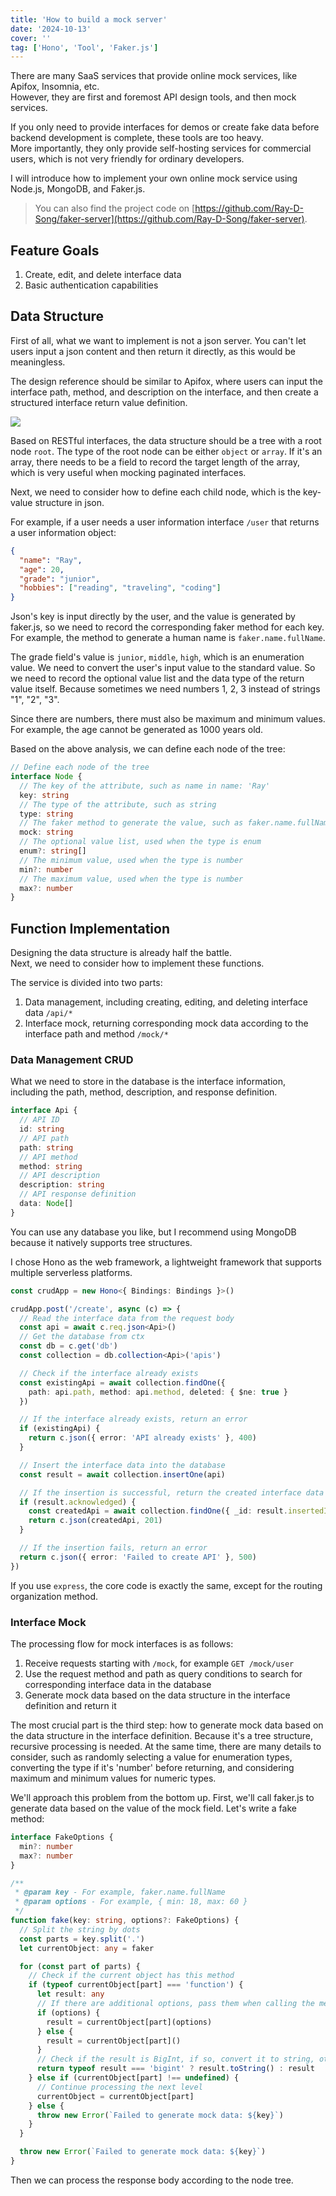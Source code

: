 ```yaml
---
title: 'How to build a mock server'
date: '2024-10-13'
cover: ''
tag: ['Hono', 'Tool', 'Faker.js']
---
```


There are many SaaS services that provide online mock services, like Apifox, Insomnia, etc.  
However, they are first and foremost API design tools, and then mock services.  

If you only need to provide interfaces for demos or create fake data before backend development is complete, these tools are too heavy.  
More importantly, they only provide self-hosting services for commercial users, which is not very friendly for ordinary developers.

I will introduce how to implement your own online mock service using Node.js, MongoDB, and Faker.js.  

> You can also find the project code on [https://github.com/Ray-D-Song/faker-server](https://github.com/Ray-D-Song/faker-server).

## Feature Goals
1. Create, edit, and delete interface data
2. Basic authentication capabilities

## Data Structure
First of all, what we want to implement is not a json server. You can't let users input a json content and then return it directly, as this would be meaningless.

The design reference should be similar to Apifox, where users can input the interface path, method, and description on the interface, and then create a structured interface return value definition.

<img src="https://r2.ray-d-song.com/2024/10/d5a32b26a5d7fd54947eded8cb89b5f2.png"/>

Based on RESTful interfaces, the data structure should be a tree with a root node `root`. The type of the root node can be either `object` or `array`.
If it's an array, there needs to be a field to record the target length of the array, which is very useful when mocking paginated interfaces.

Next, we need to consider how to define each child node, which is the key-value structure in json.

For example, if a user needs a user information interface `/user` that returns a user information object:
```json
{
  "name": "Ray",
  "age": 20,
  "grade": "junior",
  "hobbies": ["reading", "traveling", "coding"]
}
```

Json's key is input directly by the user, and the value is generated by faker.js, so we need to record the corresponding faker method for each key.
For example, the method to generate a human name is `faker.name.fullName`.

The grade field's value is `junior`, `middle`, `high`, which is an enumeration value. We need to convert the user's input value to the standard value.
So we need to record the optional value list and the data type of the return value itself. Because sometimes we need numbers 1, 2, 3 instead of strings "1", "2", "3".

Since there are numbers, there must also be maximum and minimum values. For example, the age cannot be generated as 1000 years old.

Based on the above analysis, we can define each node of the tree:
```ts
// Define each node of the tree
interface Node {
  // The key of the attribute, such as name in name: 'Ray'
  key: string
  // The type of the attribute, such as string
  type: string
  // The faker method to generate the value, such as faker.name.fullName
  mock: string
  // The optional value list, used when the type is enum
  enum?: string[]
  // The minimum value, used when the type is number
  min?: number
  // The maximum value, used when the type is number
  max?: number
}
```

## Function Implementation
Designing the data structure is already half the battle.  
Next, we need to consider how to implement these functions.  

The service is divided into two parts:
1. Data management, including creating, editing, and deleting interface data `/api/*`
2. Interface mock, returning corresponding mock data according to the interface path and method `/mock/*`

### Data Management CRUD
What we need to store in the database is the interface information, including the path, method, description, and response definition.
```ts
interface Api {
  // API ID
  id: string
  // API path
  path: string
  // API method
  method: string
  // API description
  description: string
  // API response definition
  data: Node[]
}
```

You can use any database you like, but I recommend using MongoDB because it natively supports tree structures.

I chose Hono as the web framework, a lightweight framework that supports multiple serverless platforms.  

```ts
const crudApp = new Hono<{ Bindings: Bindings }>()

crudApp.post('/create', async (c) => {
  // Read the interface data from the request body
  const api = await c.req.json<Api>()
  // Get the database from ctx
  const db = c.get('db')
  const collection = db.collection<Api>('apis')

  // Check if the interface already exists
  const existingApi = await collection.findOne({
    path: api.path, method: api.method, deleted: { $ne: true }
  })

  // If the interface already exists, return an error
  if (existingApi) {
    return c.json({ error: 'API already exists' }, 400)
  }

  // Insert the interface data into the database
  const result = await collection.insertOne(api)

  // If the insertion is successful, return the created interface data
  if (result.acknowledged) {
    const createdApi = await collection.findOne({ _id: result.insertedId })
    return c.json(createdApi, 201)
  }

  // If the insertion fails, return an error
  return c.json({ error: 'Failed to create API' }, 500)
})
```

If you use `express`, the core code is exactly the same, except for the routing organization method.

### Interface Mock
The processing flow for mock interfaces is as follows:

1. Receive requests starting with `/mock`, for example `GET /mock/user`
2. Use the request method and path as query conditions to search for corresponding interface data in the database
3. Generate mock data based on the data structure in the interface definition and return it

The most crucial part is the third step: how to generate mock data based on the data structure in the interface definition.
Because it's a tree structure, recursive processing is needed.
At the same time, there are many details to consider, such as randomly selecting a value for enumeration types, converting the type if it's 'number' before returning, and considering maximum and minimum values for numeric types.

We'll approach this problem from the bottom up. First, we'll call faker.js to generate data based on the value of the mock field.
Let's write a fake method:

```ts
interface FakeOptions {
  min?: number
  max?: number
}

/**
 * @param key - For example, faker.name.fullName
 * @param options - For example, { min: 18, max: 60 }
 */
function fake(key: string, options?: FakeOptions) {
  // Split the string by dots
  const parts = key.split('.')
  let currentObject: any = faker

  for (const part of parts) {
    // Check if the current object has this method
    if (typeof currentObject[part] === 'function') {
      let result: any
      // If there are additional options, pass them when calling the method
      if (options) {
        result = currentObject[part](options)
      } else {
        result = currentObject[part]()
      }
      // Check if the result is BigInt, if so, convert it to string, otherwise JSON.stringify will throw an error
      return typeof result === 'bigint' ? result.toString() : result
    } else if (currentObject[part] !== undefined) {
      // Continue processing the next level
      currentObject = currentObject[part]
    } else {
      throw new Error(`Failed to generate mock data: ${key}`)
    }
  }

  throw new Error(`Failed to generate mock data: ${key}`)
}
```

Then we can process the response body according to the node tree.
```ts

```